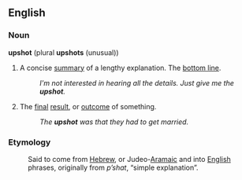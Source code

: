 ==English==
===Noun===
'''upshot''' (plural '''upshots''' (unusual))
# A concise [[summary]] of a lengthy explanation.  The [[bottom line]].
#:''I'm not interested in hearing all the details.  Just give me the '''upshot'''.''
# The [[final]] [[result]], or [[outcome]] of something.
#:''The '''upshot''' was that they had to get married.''

===Etymology===
:Said to come from [[Hebrew]], or Judeo-[[Aramaic]] and into [[English]] phrases, originally from ''p’shat'', “simple explanation”.